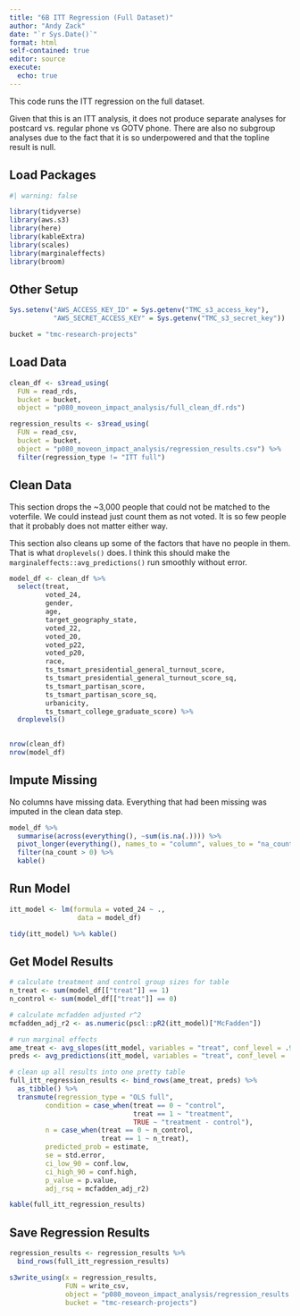 ```yaml
---
title: "6B ITT Regression (Full Dataset)"
author: "Andy Zack"
date: "`r Sys.Date()`"
format: html
self-contained: true
editor: source
execute:
  echo: true
---
```


This code runs the ITT regression on the full dataset.

Given that this is an ITT analysis, it does not produce separate analyses for postcard vs. regular phone vs GOTV phone. There are also no subgroup analyses due to the fact that it is so underpowered and that the topline result is null.

## Load Packages

```r
#| warning: false

library(tidyverse)
library(aws.s3)
library(here)
library(kableExtra)
library(scales)
library(marginaleffects)
library(broom)
```

## Other Setup

```r
Sys.setenv("AWS_ACCESS_KEY_ID" = Sys.getenv("TMC_s3_access_key"),
           "AWS_SECRET_ACCESS_KEY" = Sys.getenv("TMC_s3_secret_key"))

bucket = "tmc-research-projects"
```

## Load Data

```r
clean_df <- s3read_using(
  FUN = read_rds,
  bucket = bucket,
  object = "p080_moveon_impact_analysis/full_clean_df.rds")

regression_results <- s3read_using(
  FUN = read_csv,
  bucket = bucket,
  object = "p080_moveon_impact_analysis/regression_results.csv") %>%
  filter(regression_type != "ITT full")
```

## Clean Data

This section drops the \~3,000 people that could not be matched to the voterfile. We could instead just count them as not voted. It is so few people that it probably does not matter either way.

This section also cleans up some of the factors that have no people in them. That is what `droplevels()` does. I think this should make the `marginaleffects::avg_predictions()` run smoothly without error.

```r
model_df <- clean_df %>%
  select(treat,
         voted_24,
         gender,
         age,
         target_geography_state,
         voted_22,
         voted_20,
         voted_p22,
         voted_p20,
         race,
         ts_tsmart_presidential_general_turnout_score,
         ts_tsmart_presidential_general_turnout_score_sq,
         ts_tsmart_partisan_score,
         ts_tsmart_partisan_score_sq,
         urbanicity,
         ts_tsmart_college_graduate_score) %>%
  droplevels()
  

nrow(clean_df) 
nrow(model_df)
```

## Impute Missing

No columns have missing data. Everything that had been missing was imputed in the clean data step.

```r
model_df %>%
  summarise(across(everything(), ~sum(is.na(.)))) %>%
  pivot_longer(everything(), names_to = "column", values_to = "na_count") %>%
  filter(na_count > 0) %>%
  kable()
```

## Run Model

```r
itt_model <- lm(formula = voted_24 ~ .,
                 data = model_df)

tidy(itt_model) %>% kable()
```

## Get Model Results

```r
# calculate treatment and control group sizes for table
n_treat <- sum(model_df[["treat"]] == 1)
n_control <- sum(model_df[["treat"]] == 0)

# calculate mcfadden adjusted r^2
mcfadden_adj_r2 <- as.numeric(pscl::pR2(itt_model)["McFadden"])

# run marginal effects
ame_treat <- avg_slopes(itt_model, variables = "treat", conf_level = .9)
preds <- avg_predictions(itt_model, variables = "treat", conf_level = .9)

# clean up all results into one pretty table
full_itt_regression_results <- bind_rows(ame_treat, preds) %>%
  as_tibble() %>%
  transmute(regression_type = "OLS full", 
         condition = case_when(treat == 0 ~ "control",
                               treat == 1 ~ "treatment",
                               TRUE ~ "treatment - control"),
         n = case_when(treat == 0 ~ n_control,
                       treat == 1 ~ n_treat),
         predicted_prob = estimate,
         se = std.error,
         ci_low_90 = conf.low,
         ci_high_90 = conf.high,
         p_value = p.value,
         adj_rsq = mcfadden_adj_r2) 

kable(full_itt_regression_results)
```

## Save Regression Results

```r
regression_results <- regression_results %>%
  bind_rows(full_itt_regression_results)

s3write_using(x = regression_results, 
              FUN = write_csv, 
              object = "p080_moveon_impact_analysis/regression_results.csv", 
              bucket = "tmc-research-projects")
```